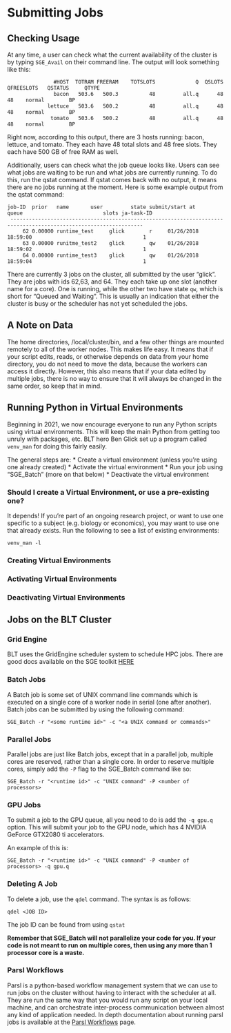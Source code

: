 # Submitting Jobs

## Checking Usage

At any time, a user can check what the current availability of the cluster is by typing ```SGE_Avail``` on their command line. The output will look something like this:

```
               #HOST  TOTRAM FREERAM    TOTSLOTS             Q  QSLOTS  QFREESLOTS   QSTATUS     QTYPE
               bacon   503.6   500.3          48         all.q      48          48    normal        BP
             lettuce   503.6   500.2          48         all.q      48          48    normal        BP
              tomato   503.6   500.2          48         all.q      48          48    normal        BP

```


Right now, according to this output, there are 3 hosts running: bacon, lettuce, and tomato. They each have 48 total slots and 48 free slots. They each have 500 GB of free RAM as well.

Additionally, users can check what the job queue looks like. Users can see what jobs are waiting to be run and what jobs are currently running. To do this, run the qstat command. If qstat comes back with no output, it means there are no jobs running at the moment. Here is some example output from the qstat command:

```
job-ID  prior   name       user         state submit/start at     queue                          slots ja-task-ID 
 -----------------------------------------------------------------------------------------------------------------
     62 0.00000 runtime_test     glick        r     01/26/2018 18:59:00                                    1        
     63 0.00000 runitme_test2    glick        qw    01/26/2018 18:59:02                                    1        
     64 0.00000 runtime_test3    glick        qw    01/26/2018 18:59:04                                    1    
```
There are currently 3 jobs on the cluster, all submitted by the user "glick". They are jobs with ids 62,63, and 64. They each take up one slot (another name for a core). One is running, while the other two have state ```qw```, which is short for "Queued and Waiting". This is usually an indication that either the cluster is busy or the scheduler has not yet scheduled the jobs.

## A Note on Data

The home directories, /local/cluster/bin, and a few other things are mounted remotely to all of the worker nodes. This makes life easy. It means that if your script edits, reads, or otherwise depends on data from your home directory, you do not need to move the data, because the workers can access it directly. However, this also means that if your data edited by multiple jobs, there is no way to ensure that it will always be changed in the same order, so keep that in mind.


## Running Python in Virtual Environments

Beginning in 2021, we now encourage everyone to run any Python scripts using virtual environments. This will keep the main Python from getting too unruly with packages, etc. BLT hero Ben Glick set up a program called `venv_man` for doing this fairly easily. 

The general steps are:
* Create a virtual environment (unless you're using one already created)
* Activate the virtual environment
* Run your job using "SGE_Batch" (more on that below)
* Deactivate the virtual environment

### Should I create a Virtual Environment, or use a pre-existing one?
It depends! If you're part of an ongoing research project, or want to use one specific to a subject (e.g. biology or economics), you may want to use one that already exists. Run the following to see a list of existing environments:
```
venv_man -l
```


### Creating Virtual Environments

### Activating Virtual Environments


### Deactivating Virtual Environments


## Jobs on the BLT Cluster

### Grid Engine

BLT uses the GridEngine scheduler system to schedule HPC jobs. There are good docs available on the SGE toolkit [HERE](https://arc.liv.ac.uk/SGE/)

### Batch Jobs

A Batch job is some set of UNIX command line commands which is executed on a single core of a worker node in serial (one after another). Batch jobs can be submitted by using the following command:

```
SGE_Batch -r "<some runtime id>" -c "<a UNIX command or commands>"
```

### Parallel Jobs

Parallel jobs are just like Batch jobs, except that in a parallel job, multiple cores are reserved, rather than a single core. In order to reserve multiple cores, simply add the ```-P``` flag to the SGE_Batch command like so:

```
SGE_Batch -r "<runtime id>" -c "UNIX command" -P <number of processors>
```

### GPU Jobs

To submit a job to the GPU queue, all you need to do is add the `-q gpu.q` option. This will submit your job to the GPU node, which has 4 NVIDIA GeForce GTX2080 ti accelerators.

An example of this is:

```
SGE_Batch -r "<runtime id>" -c "UNIX command" -P <number of processors> -q gpu.q
```

### Deleting A Job

To delete a job, use the `qdel` command. The syntax is as follows:
```
qdel <JOB ID>
```
The job ID can be found from using `qstat`

**Remember that SGE_Batch will not parallelize your code for you. If your code is not meant to run on multiple cores, then using any more than 1 processor core is a waste.**

### Parsl Workflows

Parsl is a python-based workflow management system that we can use to run jobs on the cluster without having to interact with the scheduler at all. They are run the same way that you would run any script on your local machine, and can orchestrate inter-process communication between almost any kind of application needed. In depth documentation about running parsl jobs is available at the [Parsl Workflows](link) page.
